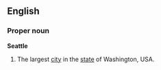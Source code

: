 ==English==

===Proper noun===
'''Seattle'''
# The largest [[city]] in the [[state]] of Washington, USA.